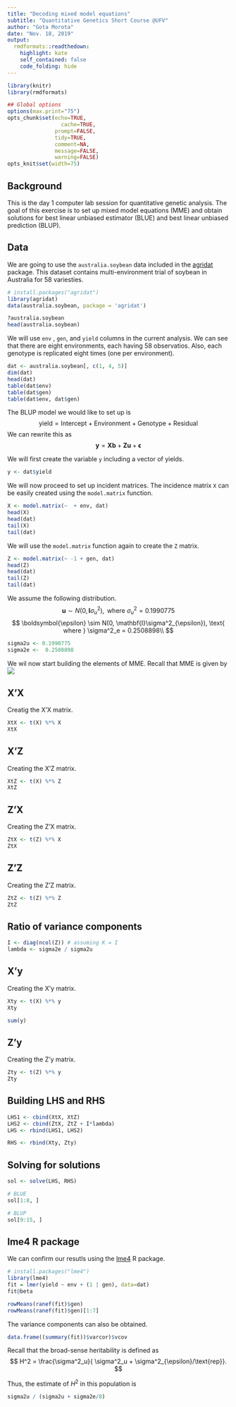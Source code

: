 ```yaml
---
title: "Decoding mixed model equations"
subtitle: "Quantitative Genetics Short Course @UFV"
author: "Gota Morota"
date: "Nov. 18, 2019"
output:
  rmdformats::readthedown:
    highlight: kate
    self_contained: false
    code_folding: hide
---
```


```r
library(knitr)
library(rmdformats)

## Global options
options(max.print="75")
opts_chunk$set(echo=TRUE,
	             cache=TRUE,
               prompt=FALSE,
               tidy=TRUE,
               comment=NA,
               message=FALSE,
               warning=FALSE)
opts_knit$set(width=75)
```

## Background
This is the day 1 computer lab session for quantitative genetic analysis. The goal of this exercise is to set up mixed model equations (MME) and obtain solutions for best linear unbiased estimator (BLUE) and best linear unbiased prediction (BLUP).


## Data
We are going to use the `australia.soybean` data included in the [agridat](https://cran.r-project.org/web/packages/agridat/index.html) package. This dataset contains multi-environment trial of soybean in Australia for 58 variesties.  
```r
# install.packages("agridat")
library(agridat)
data(australia.soybean, package = 'agridat')

?australia.soybean
head(australia.soybean)
```

We will use `env` , `gen`, and `yield` columns in the current analysis. We can see that there are eight environments, each having 58 observatios. Also, each genotype is replicated eight times (one per environment).
```r
dat <- australia.soybean[, c(1, 4, 5)]
dim(dat)
head(dat)
table(dat$env)
table(dat$gen)
table(dat$env, dat$gen)
```

The BLUP model we would like to set up is 
$$ 
\text{yield} =  \text{Intercept} +  \text{Environment} + \text{Genotype} + \text{Residual}
$$
We can rewrite this as
$$ 
\mathbf{y} = \mathbf{Xb} + \mathbf{Zu} + \boldsymbol{\epsilon}
$$

We will first create the variable `y` including a vector of yields.  
```r
y <- dat$yield
```


We will now proceed to set up incident matrices. The incidence matrix `X` can be easily created using the `model.matrix` function.
```r
X <- model.matrix(~  + env, dat)
head(X)
head(dat)
tail(X)
tail(dat)
```


We will use the `model.matrix` function again to create the `Z` matrix. 
```r
Z <- model.matrix(~ -1 + gen, dat) 
head(Z)
head(dat)
tail(Z)
tail(dat)
```


We assume the following distribution. 
$$ 
\mathbf{u} \sim  N(0, \mathbf{I}\sigma^2_u), \text{ where } \sigma^2_u =  0.1990775 
$$
$$ 
\boldsymbol{\epsilon} \sim  N(0, \mathbf{I}\sigma^2_{\epsilon}), \text{ where } \sigma^2_e =  0.2508898\\
$$

```r
sigma2u <- 0.1990775
sigma2e <-  0.2508898
```


We wil now start building the elements of MME. Recall that MME is given by 
![](uni3.png)

## X'X
Creatig the X'X matrix.
```r
XtX <- t(X) %*% X
XtX 
```

## X'Z
Creating the X'Z matrix. 
```r
XtZ <- t(X) %*% Z
XtZ 
```



## Z'X
Creating the Z'X matrix. 
```r
ZtX <- t(Z) %*% X
ZtX
```


## Z'Z
Creating the Z'Z matrix. 
```r
ZtZ <- t(Z) %*% Z
ZtZ
```


## Ratio of variance components
```r
I <- diag(ncol(Z)) # assuming K = I
lambda <- sigma2e / sigma2u 
```

## X'y
Creating the X'y matrix. 
```r
Xty <- t(X) %*% y
Xty

sum(y)
```

## Z'y
Creating the Z'y matrix. 
```r
Zty <- t(Z) %*% y
Zty
```

## Building LHS and RHS 
```r
LHS1 <- cbind(XtX, XtZ)
LHS2 <- cbind(ZtX, ZtZ + I*lambda)
LHS <- rbind(LHS1, LHS2)

RHS <- rbind(Xty, Zty)
```


## Solving for solutions 
```r
sol <- solve(LHS, RHS)

# BLUE 
sol[1:8, ]

# BLUP
sol[9:15, ]
```


## lme4 R package
We can confirm our resutls using the [lme4](https://cran.r-project.org/web/packages/lme4/index.html) R package. 
```r
# install.packages("lme4") 
library(lme4)
fit = lmer(yield ~ env + (1 | gen), data=dat)
fit@beta

rowMeans(ranef(fit)$gen)
rowMeans(ranef(fit)$gen)[1:7]
```

The variance components can also be obtained. 
```r
data.frame((summary(fit))$varcor)$vcov
```


Recall that the broad-sense heritability is defined as 
$$
H^2 = \frac{\sigma^2_u}{ \sigma^2_u + \sigma^2_{\epsilon}/\text{rep}}.
$$

Thus, the estimate of $H^2$ in this population is 
```r
sigma2u / (sigma2u + sigma2e/8)
```



